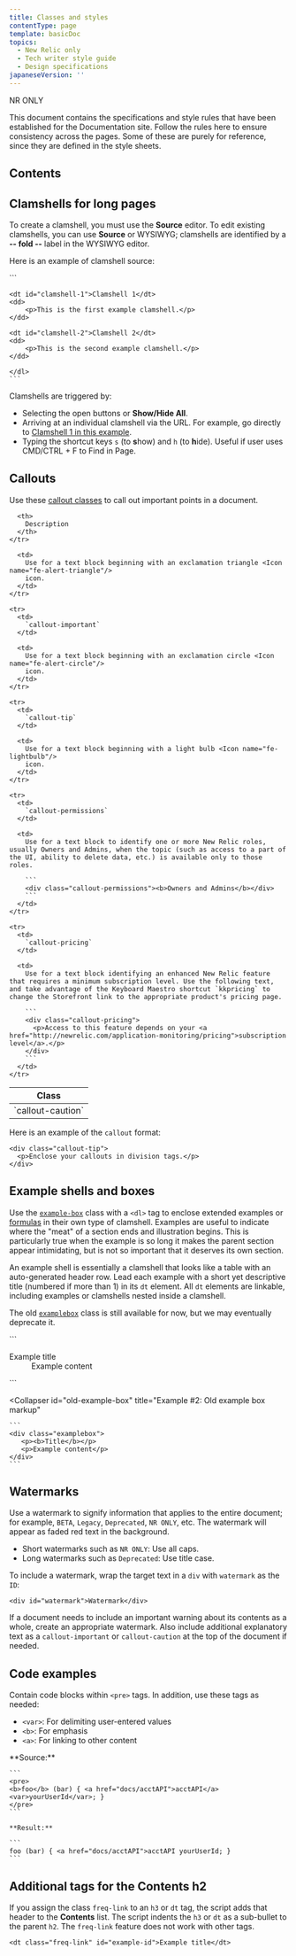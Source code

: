 ```yaml
---
title: Classes and styles
contentType: page
template: basicDoc
topics:
  - New Relic only
  - Tech writer style guide
  - Design specifications
japaneseVersion: ''
---
```


NR ONLY

This document contains the specifications and style rules that have been established for the Documentation site. Follow the rules here to ensure consistency across the pages. Some of these are purely for reference, since they are defined in the style sheets.

## Contents

## Clamshells for long pages

To create a clamshell, you must use the **Source** editor. To edit existing clamshells, you can use **Source** or WYSIWYG; clamshells are identified by a **-- fold --** label in the WYSIWYG editor.

Here is an example of clamshell source:

<CollapserGroup>
  <Collapser
    id="clamshell-source"
    title="Clamshell source"
  >
    ```
    <dl class="clamshell-list">

    <dt id="clamshell-1">Clamshell 1</dt>
    <dd>
        <p>This is the first example clamshell.</p>
    </dd>

    <dt id="clamshell-2">Clamshell 2</dt>
    <dd>
        <p>This is the second example clamshell.</p>
    </dd>

    </dl>
    ```
  </Collapser>
</CollapserGroup>

Clamshells are triggered by:

* Selecting the open buttons or **Show/Hide All**.
* Arriving at an individual clamshell via the URL. For example, go directly to [Clamshell 1 in this example](/docs/new-relic-only/basic-style-guide/writing-guidelines/clamshells#clamshell-1).
* Typing the shortcut keys `s` (to **s**how) and `h` (to **h**ide). Useful if user uses CMD/CTRL + F to Find in Page.

## Callouts

Use these [callout classes](/docs/new-relic-only/basic-style-guide/basic-style-guide/formatting-document-key-points#callouts) to call out important points in a document.

<Table>
  <thead>
    <tr>
      <th style={{ width: "200px" }}>
        Class
      </th>

      <th>
        Description
      </th>
    </tr>
  </thead>

  <tbody>
    <tr>
      <td>
        `callout-caution`
      </td>

      <td>
        Use for a text block beginning with an exclamation triangle <Icon name="fe-alert-triangle"/>
        icon.
      </td>
    </tr>

    <tr>
      <td>
        `callout-important`
      </td>

      <td>
        Use for a text block beginning with an exclamation circle <Icon name="fe-alert-circle"/>
        icon.
      </td>
    </tr>

    <tr>
      <td>
        `callout-tip`
      </td>

      <td>
        Use for a text block beginning with a light bulb <Icon name="fe-lightbulb"/>
        icon.
      </td>
    </tr>

    <tr>
      <td>
        `callout-permissions`
      </td>

      <td>
        Use for a text block to identify one or more New Relic roles, usually Owners and Admins, when the topic (such as access to a part of the UI, ability to delete data, etc.) is available only to those roles.

        ```
        <div class="callout-permissions"><b>Owners and Admins</b></div>
        ```
      </td>
    </tr>

    <tr>
      <td>
        `callout-pricing`
      </td>

      <td>
        Use for a text block identifying an enhanced New Relic feature that requires a minimum subscription level. Use the following text, and take advantage of the Keyboard Maestro shortcut `kkpricing` to change the Storefront link to the appropriate product's pricing page.

        ```
        <div class="callout-pricing">
          <p>Access to this feature depends on your <a href="http://newrelic.com/application-monitoring/pricing">subscription level</a>.</p>
        </div>
        ```
      </td>
    </tr>
  </tbody>
</Table>

Here is an example of the `callout` format:

```
<div class="callout-tip">
  <p>Enclose your callouts in division tags.</p>
</div>
```

## Example shells and boxes

Use the [`example-box`](#example-shell) class with a `<dl>` tag to enclose extended examples or [formulas](/docs/accounts-partnerships/accounts/account-maintenance/account-usage-explore-usage-trends-over-time#apm-daily-usage) in their own type of clamshell. Examples are useful to indicate where the "meat" of a section ends and illustration begins. This is particularly true when the example is so long it makes the parent section appear intimidating, but is not so important that it deserves its own section.

An example shell is essentially a clamshell that looks like a table with an auto-generated header row. Lead each example with a short yet descriptive title (numbered if more than 1) in its `dt` element. All `dt` elements are linkable, including examples or clamshells nested inside a clamshell.

The old [`examplebox`](#old-example-box) class is still available for now, but we may eventually deprecate it.

<CollapserGroup>
  <Collapser
    id="example-shell"
    title="Example #1: Remodeled example shell markup"
  >
    ```
    <dl class="example-box">
       <dt id="example-title">Example title</dt>
       <dd>Example content</dd>
    </dl>
    ```
  </Collapser>

  <Collapser
    id="old-example-box"
    title="Example #2: Old example box markup"
  >
    ```
    <div class="examplebox">
       <p><b>Title</b></p>
       <p>Example content</p>
    </div>
    ```
  </Collapser>
</CollapserGroup>

## Watermarks

Use a watermark to signify information that applies to the entire document; for example, `BETA`, `Legacy`, `Deprecated`, `NR ONLY`, etc. The watermark will appear as faded red text in the background.

* Short watermarks such as `NR ONLY`: Use all caps.
* Long watermarks such as `Deprecated`: Use title case.

To include a watermark, wrap the target text in a `div` with `watermark` as the `ID`:

```
<div id="watermark">Watermark</div>
```

If a document needs to include an important warning about its contents as a whole, create an appropriate watermark. Also include additional explanatory text as a `callout-important` or `callout-caution` at the top of the document if needed.

## Code examples

Contain code blocks within `<pre>` tags. In addition, use these tags as needed:

* `<var>`: For delimiting user-entered values
* `<b>`: For emphasis
* `<a>`: For linking to other content

<CollapserGroup>
  <Collapser
    id="code-block-example"
    title="Example: Code blocks"
  >
    **Source:**

    ```
    <pre>
    <b>foo</b> (bar) { <a href="docs/acctAPI">acctAPI</a> <var>yourUserId</var>; }
    </pre>
    ```

    **Result:**

    ```
    foo (bar) { <a href="docs/acctAPI">acctAPI yourUserId; }
    ```
  </Collapser>
</CollapserGroup>

## Additional tags for the Contents h2

If you assign the class `freq-link` to an `h3` or `dt` tag, the script adds that header to the **Contents** list. The script indents the `h3` or `dt` as a sub-bullet to the parent `h2`. The `freq-link` feature does not work with other tags.

```
<dt class="freq-link" id="example-id">Example title</dt>
```
